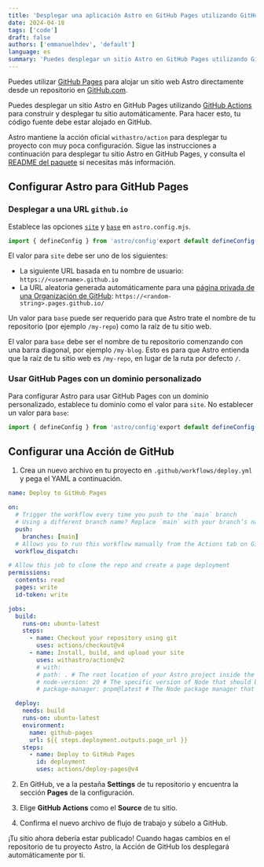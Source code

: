 ```yaml
---
title: 'Desplegar una aplicación Astro en GitHub Pages utilizando GitHub Actions'
date: 2024-04-18
tags: ['code']
draft: false
authors: ['emmanuelhdev', 'default']
language: es
summary: 'Puedes desplegar un sitio Astro en GitHub Pages utilizando Github Actionspara construir y desplegar tu sitio automáticamente. Para hacer esto, tu código fuente debe estar alojado en GitHub.'
---
```


Puedes utilizar [GitHub Pages](https://pages.github.com/) para alojar un sitio web Astro directamente desde un repositorio en [GitHub.com](https://github.com/).

Puedes desplegar un sitio Astro en GitHub Pages utilizando [GitHub Actions](https://github.com/features/actions) para construir y desplegar tu sitio automáticamente. Para hacer esto, tu código fuente debe estar alojado en GitHub.

Astro mantiene la acción oficial `withastro/action` para desplegar tu proyecto con muy poca configuración. Sigue las instrucciones a continuación para desplegar tu sitio Astro en GitHub Pages, y consulta el [README del paquete](https://github.com/withastro/action) si necesitas más información.

## Configurar Astro para GitHub Pages

### Desplegar a una URL `github.io`

Establece las opciones [`site`](https://docs.astro.build/en/reference/configuration-reference/#site) y [`base`](https://docs.astro.build/en/reference/configuration-reference/#base) en `astro.config.mjs`.

```js
import { defineConfig } from 'astro/config'export default defineConfig({  site: 'https://astronaut.github.io',  base: 'my-repo',})

```

El valor para `site` debe ser uno de los siguientes:

- La siguiente URL basada en tu nombre de usuario: `https://<username>.github.io`
- La URL aleatoria generada automáticamente para una [página privada de una Organización de GitHub](https://docs.github.com/en/enterprise-cloud@latest/pages/getting-started-with-github-pages/changing-the-visibility-of-your-github-pages-site): `https://<random-string>.pages.github.io/`

Un valor para `base` puede ser requerido para que Astro trate el nombre de tu repositorio (por ejemplo `/my-repo`) como la raíz de tu sitio web.

El valor para `base` debe ser el nombre de tu repositorio comenzando con una barra diagonal, por ejemplo `/my-blog`. Esto es para que Astro entienda que la raíz de tu sitio web es `/my-repo`, en lugar de la ruta por defecto `/`.

### Usar GitHub Pages con un dominio personalizado

Para configurar Astro para usar GitHub Pages con un dominio personalizado, establece tu dominio como el valor para `site`. No establecer un valor para `base`:

```js
import { defineConfig } from 'astro/config'export default defineConfig({  site: 'https://example.com',})

```

## Configurar una Acción de GitHub

1. Crea un nuevo archivo en tu proyecto en `.github/workflows/deploy.yml` y pega el YAML a continuación.

```yml
name: Deploy to GitHub Pages

on:
  # Trigger the workflow every time you push to the `main` branch
  # Using a different branch name? Replace `main` with your branch’s name
  push:
    branches: [main]
  # Allows you to run this workflow manually from the Actions tab on GitHub.
  workflow_dispatch:

# Allow this job to clone the repo and create a page deployment
permissions:
  contents: read
  pages: write
  id-token: write

jobs:
  build:
    runs-on: ubuntu-latest
    steps:
      - name: Checkout your repository using git
        uses: actions/checkout@v4
      - name: Install, build, and upload your site
        uses: withastro/action@v2
        # with:
        # path: . # The root location of your Astro project inside the repository. (optional)
        # node-version: 20 # The specific version of Node that should be used to build your site. Defaults to 20. (optional)
        # package-manager: pnpm@latest # The Node package manager that should be used to install dependencies and build your site. Automatically detected based on your lockfile. (optional)

  deploy:
    needs: build
    runs-on: ubuntu-latest
    environment:
      name: github-pages
      url: ${{ steps.deployment.outputs.page_url }}
    steps:
      - name: Deploy to GitHub Pages
        id: deployment
        uses: actions/deploy-pages@v4
```

2. En GitHub, ve a la pestaña **Settings** de tu repositorio y encuentra la sección **Pages** de la configuración.

3. Elige **GitHub Actions** como el **Source** de tu sitio.

4. Confirma el nuevo archivo de flujo de trabajo y súbelo a GitHub.

¡Tu sitio ahora debería estar publicado! Cuando hagas cambios en el repositorio de tu proyecto Astro, la Acción de GitHub los desplegará automáticamente por ti.
